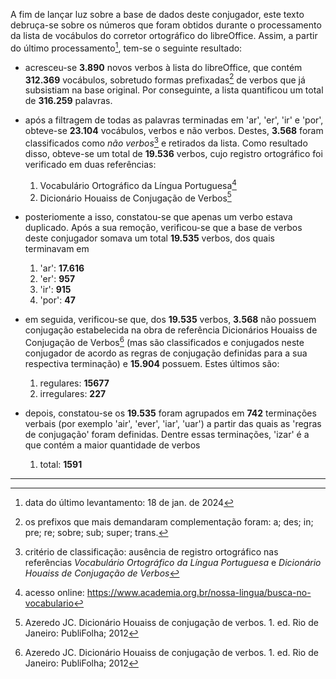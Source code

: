 A fim de lançar luz sobre a base de dados deste conjugador, este texto debruça-se sobre
os números que foram obtidos durante o processamento da lista de vocábulos 
do corretor ortográfico do libreOffice. Assim, a partir do último processamento[^1],
tem-se o seguinte resultado:

* acresceu-se **3.890** novos verbos à lista 
do libreOffice, que contém **312.369** vocábulos, 
sobretudo formas prefixadas[^2] de verbos que já subsistiam na base original. Por conseguinte,
a lista quantificou um total de **316.259** palavras.

* após a filtragem de todas as palavras terminadas em 'ar', 'er', 'ir' e 'por', 
obteve-se **23.104** vocábulos, verbos e não verbos. Destes, **3.568** foram 
classificados como _não verbos_[^3] e retirados da lista. Como resultado disso,
obteve-se um total de **19.536** verbos,
cujo registro ortográfico foi verificado em duas referências:

  1. Vocabulário Ortográfico da Língua Portuguesa[^4]
  2. Dicionário Houaiss de Conjugação de Verbos[^5]

* posteriomente a isso, constatou-se que apenas um verbo estava duplicado. Após a sua
remoção, verificou-se que a base de verbos deste conjugador 
somava um total **19.535** verbos, dos quais terminavam em

  1. 'ar': **17.616**
  2. 'er': **957**
  3. 'ir': **915**
  4. 'por': **47**

* em seguida, verificou-se que, dos **19.535** verbos, **3.568** não possuem conjugação
estabelecida na obra de referência Dicionários Houaiss de Conjugação de Verbos[^5]
(mas são classificados e conjugados neste conjugador de acordo as regras de conjugação
definidas para a sua respectiva terminação) 
e **15.904** possuem. Estes últimos são:

  1. regulares: **15677**
  2. irregulares: **227**

* depois, constatou-se os **19.535** foram agrupados em **742** terminações verbais
(por exemplo 'air', 'ever', 'iar', 'uar') a partir das quais as 'regras de conjugação' foram
definidas. Dentre essas terminações, 'izar' é a que contém a maior quantidade de verbos

  1. total: **1591**
  
---

[^1]: data do último levantamento: 18 de jan. de 2024
[^2]: os prefixos que mais demandaram complementação foram: 
a; des; in; pre; re; sobre; sub; super; trans.
[^3]: critério de classificação: ausência de registro ortográfico nas referências 
_Vocabulário Ortográfico da Língua Portuguesa_ e _Dicionário Houaiss de Conjugação de Verbos_
[^4]: acesso online: https://www.academia.org.br/nossa-lingua/busca-no-vocabulario
[^5]: Azeredo JC. Dicionário Houaiss de conjugação de verbos. 1. ed. Rio de Janeiro: PubliFolha; 2012